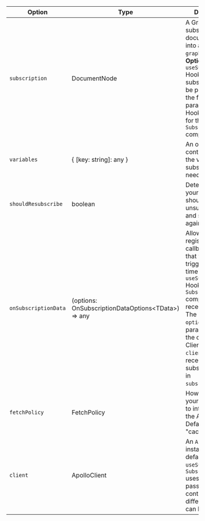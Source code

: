 | Option               | Type                                                     | Description                                                                                                                                                                                                                                                                                                     |
| -------------------- | -------------------------------------------------------- | --------------------------------------------------------------------------------------------------------------------------------------------------------------------------------------------------------------------------------------------------------------------------------------------------------------- |
| `subscription`       | DocumentNode                                             | A GraphQL subscription document parsed into an AST by `graphql-tag`. **Optional** for the `useSubscription` Hook since the subscription can be passed in as the first parameter to the Hook. **Required** for the `Subscription` component.                                                                     |
| `variables`          | { [key: string]: any }                                   | An object containing all of the variables your subscription needs to execute                                                                                                                                                                                                                                    |
| `shouldResubscribe`  | boolean                                                  | Determines if your subscription should be unsubscribed and subscribed again                                                                                                                                                                                                                                     |
| `onSubscriptionData` | (options: OnSubscriptionDataOptions&lt;TData&gt;) => any | Allows the registration of a callback function, that will be triggered each time the `useSubscription` Hook / `Subscription` component receives data. The callback `options` object param consists of the current Apollo Client instance in `client`, and the received subscription data in `subscriptionData`. |
| `fetchPolicy`        | FetchPolicy                                              | How you want your component to interact with the Apollo cache. Defaults to "cache-first".                                                                                                                                                                                                                       |
| `client`             | ApolloClient                                             | An `ApolloClient` instance. By default `useSubscription` / `Subscription` uses the client passed down via context, but a different client can be passed in.                                                                                                                                                     |
